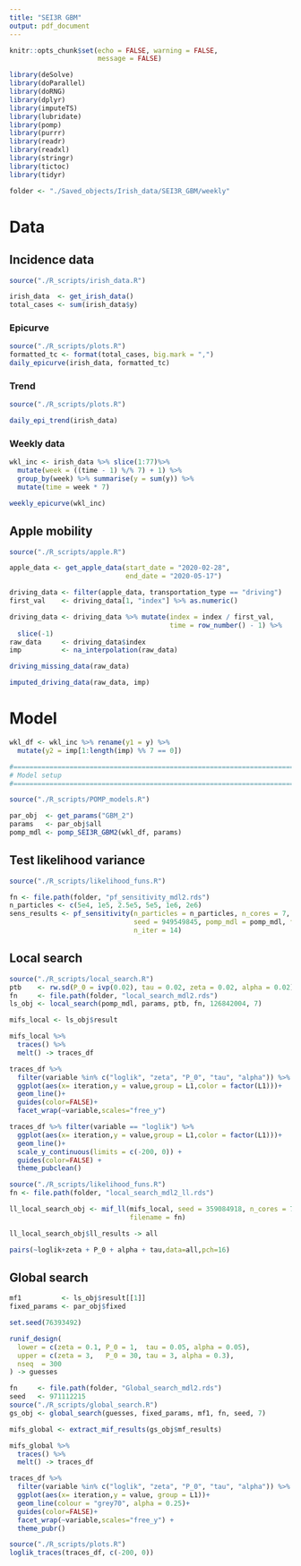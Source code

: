 ```yaml
---
title: "SEI3R GBM"
output: pdf_document
---
```


```r
knitr::opts_chunk$set(echo = FALSE, warning = FALSE,
                      message = FALSE)

library(deSolve)
library(doParallel)
library(doRNG)
library(dplyr)
library(imputeTS)
library(lubridate)
library(pomp)
library(purrr)
library(readr)
library(readxl)
library(stringr)
library(tictoc)
library(tidyr)

folder <- "./Saved_objects/Irish_data/SEI3R_GBM/weekly"
```

# Data

## Incidence data

```r
source("./R_scripts/irish_data.R")

irish_data  <- get_irish_data()
total_cases <- sum(irish_data$y)
```

### Epicurve 

```r
source("./R_scripts/plots.R")
formatted_tc <- format(total_cases, big.mark = ",")
daily_epicurve(irish_data, formatted_tc)
```

### Trend

```r
source("./R_scripts/plots.R")

daily_epi_trend(irish_data)
```

### Weekly data

```r
wkl_inc <- irish_data %>% slice(1:77)%>%
  mutate(week = ((time - 1) %/% 7) + 1) %>% 
  group_by(week) %>% summarise(y = sum(y)) %>% 
  mutate(time = week * 7)
```

```r
weekly_epicurve(wkl_inc)
```

## Apple mobility

```r
source("./R_scripts/apple.R")

apple_data <- get_apple_data(start_date = "2020-02-28",
                             end_date = "2020-05-17")

driving_data <- filter(apple_data, transportation_type == "driving")
first_val    <- driving_data[1, "index"] %>% as.numeric()

driving_data <- driving_data %>% mutate(index = index / first_val,
                                        time = row_number() - 1) %>% 
  slice(-1)
raw_data     <- driving_data$index
imp          <- na_interpolation(raw_data)
```

```r
driving_missing_data(raw_data)
```

```r
imputed_driving_data(raw_data, imp)
```

# Model

```r
wkl_df <- wkl_inc %>% rename(y1 = y) %>% 
  mutate(y2 = imp[1:length(imp) %% 7 == 0])
```

```r
#===============================================================================
# Model setup
#===============================================================================

source("./R_scripts/POMP_models.R")

par_obj  <- get_params("GBM_2")
params   <- par_obj$all
pomp_mdl <- pomp_SEI3R_GBM2(wkl_df, params)
```

## Test likelihood variance

```r
source("./R_scripts/likelihood_funs.R")

fn <- file.path(folder, "pf_sensitivity_mdl2.rds")
n_particles <- c(5e4, 1e5, 2.5e5, 5e5, 1e6, 2e6)
sens_results <- pf_sensitivity(n_particles = n_particles, n_cores = 7, 
                               seed = 949549845, pomp_mdl = pomp_mdl, fn = fn,
                               n_iter = 14)
```

## Local search

```r
source("./R_scripts/local_search.R")
ptb    <- rw.sd(P_0 = ivp(0.02), tau = 0.02, zeta = 0.02, alpha = 0.02)
fn     <- file.path(folder, "local_search_mdl2.rds")
ls_obj <- local_search(pomp_mdl, params, ptb, fn, 126842004, 7)
```

```r
mifs_local <- ls_obj$result

mifs_local %>%
  traces() %>%
  melt() -> traces_df 

traces_df %>% 
  filter(variable %in% c("loglik", "zeta", "P_0", "tau", "alpha")) %>%
  ggplot(aes(x= iteration,y = value,group = L1,color = factor(L1)))+
  geom_line()+
  guides(color=FALSE)+
  facet_wrap(~variable,scales="free_y")
```

```r
traces_df %>% filter(variable == "loglik") %>% 
  ggplot(aes(x= iteration,y = value,group = L1,color = factor(L1)))+
  geom_line()+
  scale_y_continuous(limits = c(-200, 0)) +
  guides(color=FALSE) +
  theme_pubclean()
```

```r
source("./R_scripts/likelihood_funs.R")
fn <- file.path(folder, "local_search_mdl2_ll.rds")

ll_local_search_obj <- mif_ll(mifs_local, seed = 359084918, n_cores = 7,
                              filename = fn)
```

```r
ll_local_search_obj$ll_results -> all

pairs(~loglik+zeta + P_0 + alpha + tau,data=all,pch=16)
```

## Global search

```r
mf1          <- ls_obj$result[[1]] 
fixed_params <- par_obj$fixed      

set.seed(76393492)

runif_design(
  lower = c(zeta = 0.1, P_0 = 1,  tau = 0.05, alpha = 0.05),
  upper = c(zeta = 3,   P_0 = 30, tau = 3, alpha = 0.3),
  nseq  = 300
) -> guesses

fn     <- file.path(folder, "Global_search_mdl2.rds")
seed   <- 971112215
source("./R_scripts/global_search.R")
gs_obj <- global_search(guesses, fixed_params, mf1, fn, seed, 7)
```

```r
mifs_global <- extract_mif_results(gs_obj$mf_results)

mifs_global %>% 
  traces() %>%
  melt() -> traces_df 

traces_df %>% 
  filter(variable %in% c("loglik", "zeta", "P_0", "tau", "alpha")) %>%
  ggplot(aes(x= iteration,y = value, group = L1))+
  geom_line(colour = "grey70", alpha = 0.25)+
  guides(color=FALSE)+
  facet_wrap(~variable,scales="free_y") +
  theme_pubr()
```

```r
source("./R_scripts/plots.R")
loglik_traces(traces_df, c(-200, 0))
```